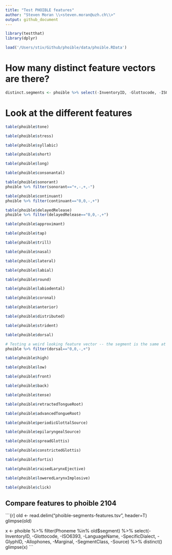 ```yaml
---
title: "Test PHOIBLE features"
author: "Steven Moran \\<steven.moran@uzh.ch\\>"
output: github_document
---
```


```r
library(testthat)
library(dplyr)
```

```r
load('/Users/stiv/Github/phoible/data/phoible.RData')
```

# How many distinct feature vectors are there?
```r

distinct.segments <- phoible %>% select(-InventoryID, -Glottocode, -ISO6393, -LanguageName, -SpecificDialect, -GlyphID, -Allophones, -Marginal, -SegmentClass, -Source) %>% distinct()
```


# 

# Look at the different features

```r
table(phoible$tone)
```

```r
table(phoible$stress)
```

```r
table(phoible$syllabic)
```

```r
table(phoible$short)
```

```r
table(phoible$long)
```

```r
table(phoible$consonantal)
```

```r
table(phoible$sonorant)
phoible %>% filter(sonorant=="+,-,+,-")
```

```r
table(phoible$continuant)
phoible %>% filter(continuant=="0,0,-,+")
```

```r
table(phoible$delayedRelease)
phoible %>% filter(delayedRelease=="0,0,-,+")
```

```r
table(phoible$approximant)
```

```r
table(phoible$tap)
```

```r
table(phoible$trill)
```

```r
table(phoible$nasal)
```

```r
table(phoible$lateral)
```

```r
table(phoible$labial)
```

```r
table(phoible$round)
```

```r
table(phoible$labiodental)
```

```r
table(phoible$coronal)
```

```r
table(phoible$anterior)
```

```r
table(phoible$distributed)
```

```r
table(phoible$strident)
```

```r
table(phoible$dorsal)

# Testing a weird looking feature vector -- the segment is the same at source
phoible %>% filter(dorsal=="0,0,-,+")
```

```r
table(phoible$high)
```

```r
table(phoible$low)
```

```r
table(phoible$front)
```

```r
table(phoible$back)
```

```r
table(phoible$tense)
```

```r
table(phoible$retractedTongueRoot)
```

```r
table(phoible$advancedTongueRoot)
```

```r
table(phoible$periodicGlottalSource)
```

```r
table(phoible$epilaryngealSource)
```

```r
table(phoible$spreadGlottis)
```

```r
table(phoible$constrictedGlottis)
```

```r
table(phoible$fortis)
```

```r
table(phoible$raisedLarynxEjective)
```

```r
table(phoible$loweredLarynxImplosive)
```

```r
table(phoible$click)
```

## Compare features to phoible 2104

```{r]
old <- read.delim("phoible-segments-features.tsv", header=T)
glimpse(old)

x <- phoible %>% filter(Phoneme %in% old$segment) %>% select(-InventoryID, -Glottocode, -ISO6393, -LanguageName, -SpecificDialect, -GlyphID, -Allophones, -Marginal, -SegmentClass, -Source) %>% distinct()
glimpse(x)
```

